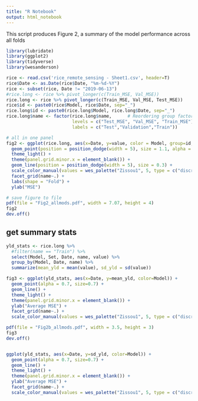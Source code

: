 ```yaml
---
title: "R Notebook"
output: html_notebook
---
```

This script produces Figure 2, a summary of the model performance across all folds
```r
library(lubridate)
library(ggplot2)
library(tidyverse)
library(wesanderson)

rice <- read.csv('rice_remote_sensing - Sheet1.csv', header=T)
rice$Date <- as.Date(rice$Date, "%m-%d-%Y")
rice <- subset(rice, Date != "2019-06-13")
#rice.long <- rice %>% pivot_longer(c(Train_MSE, Val_MSE))
rice.long <- rice %>% pivot_longer(c(Train_MSE, Val_MSE, Test_MSE))
rice$id <- paste0(rice$Model, rice$Date, sep="_")
rice.long$id <- paste0(rice.long$Model, rice.long$Date, sep="_")
rice.long$name <- factor(rice.long$name,      # Reordering group factor levels
                         levels = c("Test_MSE", "Val_MSE", "Train_MSE"),
                         labels = c("Test","Validation","Train"))

# all in one panel
fig2 <- ggplot(rice.long, aes(x=Date, y=value, color = Model, group=id, pch = Set)) + 
  geom_point(position = position_dodge(width = 5), size = 1.1, alpha = 0.5) +
  theme_light() +
  theme(panel.grid.minor.x = element_blank()) +
  geom_line(position = position_dodge(width = 5), size = 0.3) +
  scale_color_manual(values = wes_palette("Zissou1", 5, type = c("discrete"))) +
  facet_grid(name~.) +
  labs(shape = "Fold") +
  ylab("MSE")

# save figure to file
pdf(file = "Fig2_allmods.pdf", width = 7.07, height = 4)
fig2
dev.off()
```

## get summary stats 
```r
yld_stats <- rice.long %>% 
  #filter(name == "Train") %>%
  select(Model, Set, Date, name, value) %>%
  group_by(Model, Date, name) %>%
  summarize(mean_yld = mean(value), sd_yld = sd(value))

fig3 <- ggplot(yld_stats, aes(x=Date, y=mean_yld, color=Model)) + 
  geom_point(alpha = 0.7, size=0.7) + 
  geom_line() +
  theme_light() +
  theme(panel.grid.minor.x = element_blank()) +
  ylab("Average MSE") +
  facet_grid(name~.) +
  scale_color_manual(values = wes_palette("Zissou1", 5, type = c("discrete")))

pdf(file = "Fig2b_allmods.pdf", width = 3.5, height = 3)
fig3
dev.off()


ggplot(yld_stats, aes(x=Date, y=sd_yld, color=Model)) + 
  geom_point(alpha = 0.7, size=0.7) + 
  geom_line() +
  theme_light() +
  theme(panel.grid.minor.x = element_blank()) +
  ylab("Average MSE") +
  facet_grid(name~.) +
  scale_color_manual(values = wes_palette("Zissou1", 5, type = c("discrete")))
```

